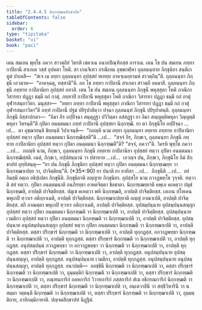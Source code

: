 ```yaml
---
title: "2.4.4.5 นิกฺกฑฺฒนสิกฺขาปท"
tableOfContents: false
sidebar:
  order: 6
type: "tipitaka"
basket: "vi"
book: "paci"
---
```



<DynamicBreadcrumb />

<Division number="950" book="paci">

<Paragraph number="2923" book="paci">
เตน สมเยน พุทฺโธ ภควา สาวตฺถิยํ วิหรติ เชตวเน อนาถปิณฺฑิกสฺส อาราเม. เตน โข ปน สมเยน ภทฺทา กาปิลานี สาเกเต วสฺสํ อุปคตา โหติ. สา เกนจิเทว กรณีเยน อุพฺพาฬฺหา ถุลฺลนนฺทาย ภิกฺขุนิยา สนฺติเก ทูตํ ปาเหสิ—  “สเจ เม อยฺยา ถุลฺลนนฺทา อุปสฺสยํ ทเทยฺย อาคจฺเฉยฺยามหํ สาวตฺถินฺ”ติ. ถุลฺลนนฺทา ภิกฺขุนี เอวมาห—  “อาคจฺฉตุ, ทสฺสามี”ติ. อถ โข ภทฺทา กาปิลานี สาเกตา สาวตฺถึ อคมาสิ. ถุลฺลนนฺทา ภิกฺขุนี ภทฺทาย กาปิลานิยา อุปสฺสยํ อทาสิ. เตน โข ปน สมเยน ถุลฺลนนฺทา ภิกฺขุนี พหุสฺสุตา โหติ ภาณิกา วิสารทา ปฏฺฏา ธมฺมึ กถํ กาตุํ. ภทฺทาปิ กาปิลานี พหุสฺสุตา โหติ ภาณิกา วิสารทา ปฏฺฏา ธมฺมึ กถํ กาตุํ อุฬารสมฺภาวิตา. มนุสฺสา—  “อยฺยา ภทฺทา กาปิลานี พหุสฺสุตา ภาณิกา วิสารทา ปฏฺฏา ธมฺมึ กถํ กาตุํ อุฬารสมฺภาวิตา”ติ ภทฺทํ กาปิลานึ ปฐมํ ปยิรุปาสิตฺวา ปจฺฉา ถุลฺลนนฺทํ ภิกฺขุนึ ปยิรุปาสนฺติ. ถุลฺลนนฺทา ภิกฺขุนี อิสฺสาปกตา—  “อิมา กิร อปฺปิจฺฉา สนฺตุฏฺฐา ปวิวิตฺตา อสํสฏฺฐา ยา อิมา สญฺญตฺติพหุลา วิญฺญตฺติพหุลา วิหรนฺตี”ติ กุปิตา อนตฺตมนา ภทฺทํ กาปิลานึ อุปสฺสยา นิกฺกฑฺฒิ.
</Paragraph>

<Paragraph number="2924" book="paci">
ยา ตา ภิกฺขุนิโย อปฺปิจฺฉา …เป…  ตา อุชฺฌายนฺติ ขิยฺยนฺติ วิปาเจนฺติ—  “กถญฺหิ นาม อยฺยา ถุลฺลนนฺทา อยฺยาย ภทฺทาย กาปิลานิยา อุปสฺสยํ ทตฺวา กุปิตา อนตฺตมนา นิกฺกฑฺฒิสฺสตี”ติ …เป…  “สจฺจํ กิร, ภิกฺขเว, ถุลฺลนนฺทา ภิกฺขุนี ภทฺทาย กาปิลานิยา อุปสฺสยํ ทตฺวา กุปิตา อนตฺตมนา นิกฺกฑฺฒตี”ติ? “สจฺจํ, ภควา”ติ. วิครหิ พุทฺโธ ภควา …เป…  กถญฺหิ นาม, ภิกฺขเว, ถุลฺลนนฺทา ภิกฺขุนี ภทฺทาย กาปิลานิยา อุปสฺสยํ ทตฺวา กุปิตา อนตฺตมนา นิกฺกฑฺฒิสฺสติ. เนตํ, ภิกฺขเว, อปฺปสนฺนานํ วา ปสาทาย …เป…  เอวญฺจ ปน, ภิกฺขเว, ภิกฺขุนิโย อิมํ สิกฺขาปทํ อุทฺทิสนฺตุ—
</Paragraph>

</Division>
<Division number="951" book="paci">

<Paragraph number="2925" book="paci">
<Emphasis>“ยา ปน ภิกฺขุนี ภิกฺขุนิยา อุปสฺสยํ ทตฺวา กุปิตา อนตฺตมนา นิกฺกฑฺเฒยฺย วา นิกฺกฑฺฒาเปยฺย วา, ปาจิตฺติยนฺ”</Emphasis>ติ. (*35*:<Emphasis>90</Emphasis>)
</Paragraph>

</Division>
<Division number="952" book="paci">

<Paragraph number="2926" book="paci">
<Emphasis>ยา ปนา</Emphasis>ติ ยา ยาทิสา …เป…  <Emphasis>ภิกฺขุนี</Emphasis>ติ …เป…  อยํ อิมสฺมึ อตฺเถ อธิปฺเปตา ภิกฺขุนีติ.
</Paragraph>

<Paragraph number="2927" book="paci">
<Emphasis>ภิกฺขุนิยา</Emphasis>ติ อญฺญาย ภิกฺขุนิยา. <Emphasis>อุปสฺสโย</Emphasis> นาม กวาฏพทฺโธ วุจฺจติ. <Emphasis>ทตฺวา</Emphasis>ติ สยํ ทตฺวา. <Emphasis>กุปิตา อนตฺตมนา</Emphasis>ติ อนภิรทฺธา อาหตจิตฺตา ขิลชาตา.
</Paragraph>

<Paragraph number="2928" book="paci">
<Emphasis>นิกฺกฑฺเฒยฺยา</Emphasis>ติ คพฺเภ คเหตฺวา ปมุขํ นิกฺกฑฺฒติ, อาปตฺติ ปาจิตฺติยสฺส. ปมุเข คเหตฺวา พหิ นิกฺกฑฺฒติ, อาปตฺติ ปาจิตฺติยสฺส. เอเกน ปโยเคน พหุเกปิ ทฺวาเร อติกฺกาเมติ, อาปตฺติ ปาจิตฺติยสฺส.
</Paragraph>

<Paragraph number="2929" book="paci">
<Emphasis>นิกฺกฑฺฒาเปยฺยา</Emphasis>ติ อญฺญํ อาณาเปติ, อาปตฺติ ปาจิตฺติยสฺส. สกึ อาณตฺตา พหุเกปิ ทฺวาเร อติกฺกาเมติ, อาปตฺติ ปาจิตฺติยสฺส.
</Paragraph>

</Division>
<Division number="953" book="paci">

<Paragraph number="2930" book="paci">
อุปสมฺปนฺนาย อุปสมฺปนฺนสญฺญา อุปสฺสยํ ทตฺวา กุปิตา อนตฺตมนา นิกฺกฑฺฒติ วา นิกฺกฑฺฒาเปติ วา, อาปตฺติ ปาจิตฺติยสฺส. อุปสมฺปนฺนาย เวมติกา อุปสฺสยํ ทตฺวา กุปิตา อนตฺตมนา นิกฺกฑฺฒติ วา นิกฺกฑฺฒาเปติ วา, อาปตฺติ ปาจิตฺติยสฺส. อุปสมฺปนฺนาย อนุปสมฺปนฺนสญฺญา อุปสฺสยํ ทตฺวา กุปิตา อนตฺตมนา นิกฺกฑฺฒติ วา นิกฺกฑฺฒาเปติ วา, อาปตฺติ ปาจิตฺติยสฺส.
</Paragraph>

<Paragraph number="2931" book="paci">
ตสฺสา ปริกฺขารํ นิกฺกฑฺฒติ วา นิกฺกฑฺฒาเปติ วา, อาปตฺติ ทุกฺกฏสฺส. อกวาฏพทฺธา นิกฺกฑฺฒติ วา นิกฺกฑฺฒาเปติ วา, อาปตฺติ ทุกฺกฏสฺส. ตสฺสา ปริกฺขารํ นิกฺกฑฺฒติ วา นิกฺกฑฺฒาเปติ วา, อาปตฺติ ทุกฺกฏสฺส. อนุปสมฺปนฺนํ กวาฏพทฺธา วา อกวาฏพทฺธา วา นิกฺกฑฺฒติ วา นิกฺกฑฺฒาเปติ วา, อาปตฺติ ทุกฺกฏสฺส. ตสฺสา ปริกฺขารํ นิกฺกฑฺฒติ วา นิกฺกฑฺฒาเปติ วา, อาปตฺติ ทุกฺกฏสฺส. อนุปสมฺปนฺนาย อุปสมฺปนฺนสญฺญา, อาปตฺติ ทุกฺกฏสฺส. อนุปสมฺปนฺนาย เวมติกา, อาปตฺติ ทุกฺกฏสฺส. อนุปสมฺปนฺนาย อนุปสมฺปนฺนสญฺญา, อาปตฺติ ทุกฺกฏสฺส.
</Paragraph>

</Division>
<Division number="954" book="paci">

<Paragraph number="2932" book="paci">
อนาปตฺติ—  อลชฺชินึ นิกฺกฑฺฒติ วา นิกฺกฑฺฒาเปติ วา, ตสฺสา ปริกฺขารํ นิกฺกฑฺฒติ วา นิกฺกฑฺฒาเปติ วา, อุมฺมตฺติกํ นิกฺกฑฺฒติ วา นิกฺกฑฺฒาเปติ วา, ตสฺสา ปริกฺขารํ นิกฺกฑฺฒติ วา นิกฺกฑฺฒาเปติ วา, ภณฺฑนการิกํ กลหการิกํ วิวาทการิกํ ภสฺสการิกํ สํเฆ อธิกรณการิกํ นิกฺกฑฺฒติ วา นิกฺกฑฺฒาเปติ วา, ตสฺสา ปริกฺขารํ นิกฺกฑฺฒติ วา นิกฺกฑฺฒาเปติ วา, อนฺเตวาสินึ วา สทฺธิวิหารินึ วา น สมฺมา วตฺตนฺตึ นิกฺกฑฺฒติ วา นิกฺกฑฺฒาเปติ วา, ตสฺสา ปริกฺขารํ นิกฺกฑฺฒติ วา นิกฺกฑฺฒาเปติ วา, อุมฺมตฺติกาย, อาทิกมฺมิกายาติ.

</Paragraph>
</Division>

<Paragraph number="2933" type="center" book="paci">
ปญฺจมสิกฺขาปทํ นิฏฺฐิตํ.
</Paragraph>